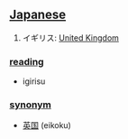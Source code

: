 == [[Japanese]] ==

# イギリス: [[United Kingdom]]

=== [[reading]] ===
* igirisu

=== [[synonym]] ===
* [[英国]] (eikoku)